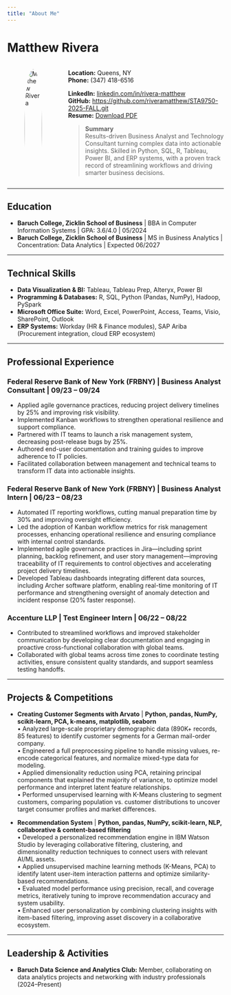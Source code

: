 ```yaml
---
title: "About Me"
---
```


# Matthew Rivera

::: {.columns}

::: {.column width="25%"}
![Matthew Rivera](images/matthew_photo.jpg){width=100% style="border-radius:50%"}
:::

::: {.column width="75%"}
**Location:** Queens, NY  
**Phone:** (347) 418-6516  

**LinkedIn:** [linkedin.com/in/rivera-matthew](https://linkedin.com/in/rivera-matthew)  
**GitHub:** [https://github.com/riveramatthew/STA9750-2025-FALL.git](https://github.com/riveramatthew/Matthew.Rivera.git)  
**Resume:** [Download PDF](files/Matthew_Rivera_Resume.pdf)

> **Summary**  
> Results-driven Business Analyst and Technology Consultant turning complex data into actionable insights. Skilled in Python, SQL, R, Tableau, Power BI, and ERP systems, with a proven track record of streamlining workflows and driving smarter business decisions.
:::

:::

---

## Education

- **Baruch College, Zicklin School of Business** | BBA in Computer Information Systems | GPA: 3.6/4.0 | 05/2024  
- **Baruch College, Zicklin School of Business** | MS in Business Analytics | Concentration: Data Analytics | Expected 06/2027

---

## Technical Skills

- **Data Visualization & BI:** Tableau, Tableau Prep, Alteryx, Power BI  
- **Programming & Databases:** R, SQL, Python (Pandas, NumPy), Hadoop, PySpark  
- **Microsoft Office Suite:** Word, Excel, PowerPoint, Access, Teams, Visio, SharePoint, Outlook  
- **ERP Systems:** Workday (HR & Finance modules), SAP Ariba (Procurement integration, cloud ERP ecosystem)

---

## Professional Experience

### Federal Reserve Bank of New York (FRBNY) | Business Analyst Consultant | 09/23 – 09/24
- Applied agile governance practices, reducing project delivery timelines by 25% and improving risk visibility.  
- Implemented Kanban workflows to strengthen operational resilience and support compliance.  
- Partnered with IT teams to launch a risk management system, decreasing post-release bugs by 25%.  
- Authored end-user documentation and training guides to improve adherence to IT policies.  
- Facilitated collaboration between management and technical teams to transform IT data into actionable insights.

### Federal Reserve Bank of New York (FRBNY) | Business Analyst Intern | 06/23 – 08/23
- Automated IT reporting workflows, cutting manual preparation time by 30% and improving oversight efficiency.  
- Led the adoption of Kanban workflow metrics for risk management processes, enhancing operational resilience and ensuring compliance with internal control standards.  
- Implemented agile governance practices in Jira—including sprint planning, backlog refinement, and user story management—improving traceability of IT requirements to control objectives and accelerating project delivery timelines.  
- Developed Tableau dashboards integrating different data sources, including Archer software platform, enabling real-time monitoring of IT performance and strengthening oversight of anomaly detection and incident response (20% faster response).

### Accenture LLP | Test Engineer Intern | 06/22 – 08/22
- Contributed to streamlined workflows and improved stakeholder communication by developing clear documentation and engaging in proactive cross-functional collaboration with global teams.  
- Collaborated with global teams across time zones to coordinate testing activities, ensure consistent quality standards, and support seamless testing handoffs.

---

## Projects & Competitions

- **Creating Customer Segments with Arvato** | **Python, pandas, NumPy, scikit-learn, PCA, k-means, matplotlib, seaborn**  
• Analyzed large-scale proprietary demographic data (890K+ records, 85 features) to identify customer segments for a German mail-order company.  
• Engineered a full preprocessing pipeline to handle missing values, re-encode categorical features, and normalize mixed-type data for modeling.  
• Applied dimensionality reduction using PCA, retaining principal components that explained the majority of variance, to optimize model performance and interpret latent feature relationships.  
• Performed unsupervised learning with K-Means clustering to segment customers, comparing population vs. customer distributions to uncover target consumer profiles and market differences.

- **Recommendation System** | **Python, pandas, NumPy, scikit-learn, NLP, collaborative & content-based filtering**  
• Developed a personalized recommendation engine in IBM Watson Studio by leveraging collaborative filtering, clustering, and dimensionality reduction techniques to connect users with relevant AI/ML assets.  
• Applied unsupervised machine learning methods (K-Means, PCA) to identify latent user-item interaction patterns and optimize similarity-based recommendations.  
• Evaluated model performance using precision, recall, and coverage metrics, iteratively tuning to improve recommendation accuracy and system usability.  
• Enhanced user personalization by combining clustering insights with item-based filtering, improving asset discovery in a collaborative ecosystem.

---

## Leadership & Activities

- **Baruch Data Science and Analytics Club:** Member, collaborating on data analytics projects and networking with industry professionals (2024–Present)